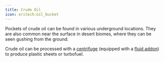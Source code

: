 ```yaml
---
title: Crude Oil
icon: oritech:oil_bucket
---
```


<center>
<ModAsset location="oritech:area/oil_well" width={700} />
</center>

Pockets of crude oil can be found in various underground locations. They are also common near the surface in desert biomes, where they can be seen gushing from the ground.

Crude oil can be processed with a [centrifuge](../processing/centrifuge) (equipped with a [fluid addon](../processing/addons)) to produce plastic sheets or turbofuel.
